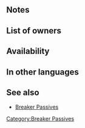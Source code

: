 {{Passive
|type=B
|exclusive=0
|1name=R Tomebreaker 1
|1tagid=SID_赤魔殺し1
|1promotionRarity=4
|1promotionTier=1
|1required=-
|1effect=If unit's HP ≥ 90% in combat against a red tome foe, unit makes a guaranteed follow-up attack and foe cannot make a follow-up attack.
|1cost=50
|2name=R Tomebreaker 2
|2tagid=SID_赤魔殺し2
|2promotionRarity=5
|2promotionTier=1
|2effect=If unit's HP ≥ 70% in combat against a red tome foe, unit makes a guaranteed follow-up attack and foe cannot make a follow-up attack.
|2cost=100
|3name=R Tomebreaker 3
|3tagid=SID_赤魔殺し3
|3effect=If unit's HP ≥ 50% in combat against a red tome foe, unit makes a guaranteed follow-up attack and foe cannot make a follow-up attack.
|3cost=200
|canUseWeapon={{WeaponList|exclude=Green}}
|canUseMove={{MoveList|all}}
|properties=random_all
}}
==Notes==
{{Guaranteed follow-up interaction}}
{{Prevent follow-up}}
==List of owners==
{{Skill Hero List}}
==Availability==
{{PassiveFocusList}}
{{PassiveDistributionList}}
{{PassiveCombatManualList}}
==In other languages==
{{OtherLanguages
|japanese=赤魔殺し
|german=R Zauberbrech.
|spanishEU=Rajagrimor. R
|spanishLA=Rajagrimorios R
|french=Anti-tome (R)
|italian=Spezzatomo R
|chineseTW=破赤魔者
|portuguese=Antitomo rubro
}}
==See also==
* [[Breaker Passives]]
{{Passives Navbox|B}}
[[Category:Breaker Passives]]